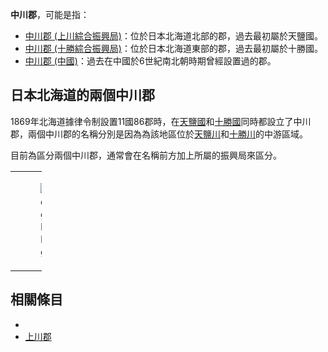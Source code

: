 {{disambig|Z中|Cat=三字日本地名消歧義}}

'''中川郡'''，可能是指：

* [[中川郡_(上川綜合振興局)|中川郡 (上川綜合振興局)]]：位於日本北海道北部的郡，過去最初屬於天鹽國。
* [[中川郡_(十勝綜合振興局)|中川郡 (十勝綜合振興局)]]：位於日本北海道東部的郡，過去最初屬於十勝國。
* [[中川郡_(中國)|中川郡 (中國)]]：過去在中國於6世紀南北朝時期曾經設置過的郡。

== 日本北海道的兩個中川郡 ==

1869年北海道據律令制設置11國86郡時，在[[天鹽國|天鹽國]]和[[十勝國|十勝國]]同時都設立了中川郡，兩個中川郡的名稱分別是因為為該地區位於[[天鹽川|天鹽川]]和[[十勝川|十勝川]]的中游區域。

目前為區分兩個中川郡，通常會在名稱前方加上所屬的振興局來區分。

{| width="100%"
|-----
| valign="top" width="50%" |
[[File:Hokkaido_Teshio-Nakagawa-gun.png|thumb]]
| valign="top" width="50%" |
[[File:Hokkaido_Tokachi-Nakagawa-gun.png|thumb]]
|}

== 相關條目 ==

* {{Tsl|ja|中川 (曖昧さ回避)|中川 (消歧義)}}
* [[上川郡|上川郡]]